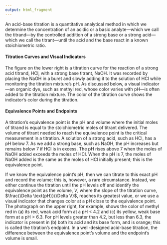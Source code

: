 ```yaml
---
output: html_fragment
---
```


An acid-base titration is a quantitative analytical method in which we determine the concentration of an acidic or a basic analyte---which we call the titrand---by the controlled addition of a strong base or a strong acid---which we call the titrant---until the acid and the base react in a known stoichiometric ratio.   

#### Titration Curves and Visual Indicators

The figure on the lower right is a titration curve for the reaction of a strong acid titrand, HCl, with a strong base titrant, NaOH. It was recorded by placing the NaOH in a buret and slowly adding it to the solution of HCl while monitoring the titration mixture's pH. As discussed below, a visual indicator---an organic dye, such as methyl red, whose color varies with pH---is often added to the titration mixture. The color of the titration curve shows the indicator's color during the titration. 

#### Equivalence Points and Endpoints

A titration's equivalence point is the pH and volume where the initial moles of titrand is equal to the stoichiometric moles of titrant delivered. The volume of titrant needed to reach the equivalence point is the critical measurement in a titration. A solution of a strong acid, such as HCl, has a pH below 7. As we add a strong base, such as NaOH, the pH increases but remains below 7 if HCl is in excess. The pH rises above 7 when the moles of NaOH added exceeds the moles of HCl. When the pH is 7, the moles of NaOH added is the same as the moles of HCl initially present; this is the equivalence point.

If we know the equivalence point's pH, then we can titrate to this exact pH and record the volume; this is, however, a rare circumstance. Instead, we either continue the titration until the pH levels off and identify the equivalence point as the volume, $V$, where the slope of the titration curve, $\frac{\Delta \text{pH}}{\Delta V}$, reaches its greatest value, or we use a visual indicator that changes color at a pH close to the equivalence point. The photograph on the upper right, for example, shows the color of methyl red in (a) its red, weak acid form at a pH < 4.2 and (c) its yellow, weak base form at a pH > 6.3. For pH levels greater than 4.2, but less than 6.3, the indicator is present in (b) both its acid and its base form, and is orange; this is called the titration's endpoint. In a well-designed acid-base titration, the difference between the equivalence point's volume and the endpoint's volume is small.

 

